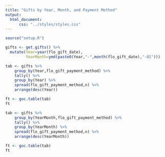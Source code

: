 ```yaml
---
title: "Gifts by Year, Month, and Payment Method"
output:
  html_document:
      css: "../styles/styles.css"
---
```


```r
source("setup.R")
```

```r
gifts <- get.gifts() %>%
  mutate(Year=year(flo_gift_date),
         YearMonth=ymd(paste0(Year,"-",month(flo_gift_date),"-01")))

tab <- gifts %>% 
    group_by(Year,flo_gift_payment_method) %>%
    tally() %>%
    group_by(Year) %>%
    spread(flo_gift_payment_method,n) %>%
    arrange(desc(Year))

ft <- goc.table(tab)
ft

tab <- gifts %>% 
    group_by(YearMonth,flo_gift_payment_method) %>%
    tally() %>%
    group_by(YearMonth) %>%
    spread(flo_gift_payment_method,n) %>%
    arrange(desc(YearMonth))

ft <- goc.table(tab)
ft
```


